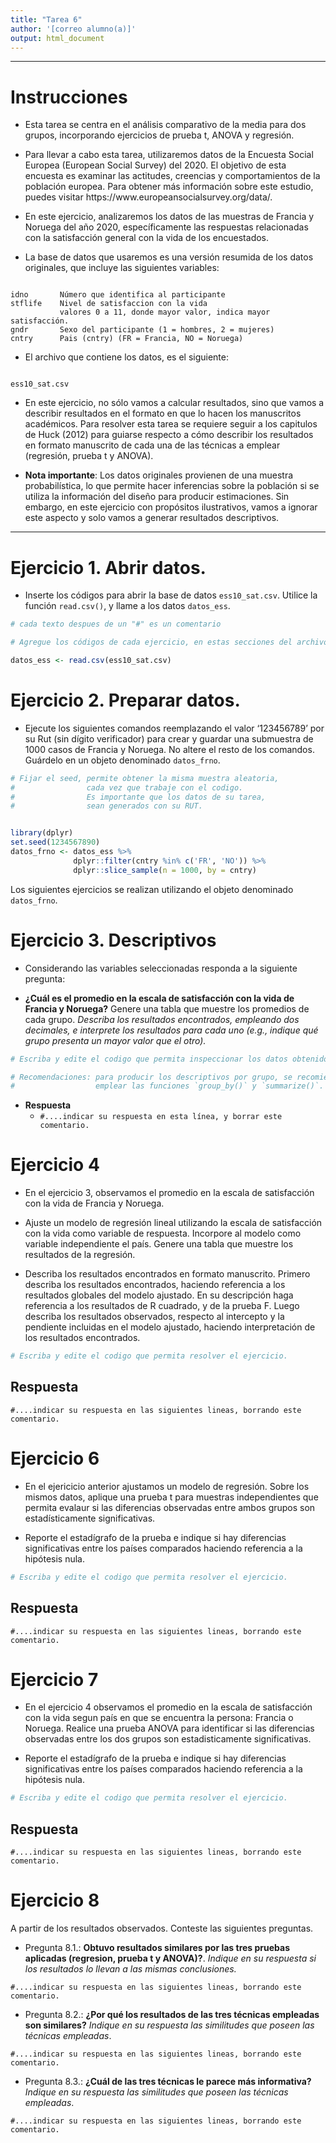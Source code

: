 ```yaml
---
title: "Tarea 6"
author: '[correo alumno(a)]'
output: html_document 
---
```


---

# Instrucciones

- Esta tarea se centra en el análisis comparativo de la media para dos grupos, incorporando ejercicios de prueba t, ANOVA y regresión.

- Para llevar a cabo esta tarea, utilizaremos datos de la Encuesta Social Europea (European Social Survey) del 2020. El objetivo de esta encuesta es examinar las actitudes, creencias y comportamientos de la población europea. Para obtener más información sobre este estudio, puedes visitar https://www.europeansocialsurvey.org/data/.

- En este ejercicio, analizaremos los datos de las muestras de Francia y Noruega del año 2020, específicamente las respuestas relacionadas con la satisfacción general con la vida de los encuestados.

- La base de datos que usaremos es una versión resumida de los datos originales, que incluye las siguientes variables:

```

idno       Número que identifica al participante
stflife    Nivel de satisfaccion con la vida
           valores 0 a 11, donde mayor valor, indica mayor satisfacción.
gndr       Sexo del participante (1 = hombres, 2 = mujeres)
cntry      Pais (cntry) (FR = Francia, NO = Noruega)

```

- El archivo que contiene los datos, es el siguiente:

```

ess10_sat.csv

```

- En este ejercicio, no sólo vamos a calcular resultados, sino que vamos a describir resultados en el formato en que lo hacen los manuscritos académicos. Para resolver esta tarea se requiere seguir a los capitulos de Huck (2012) para guiarse respecto a cómo describir los resultados en formato manuscrito de cada una de las técnicas a emplear (regresión, prueba t y ANOVA).


- **Nota importante**: Los datos originales provienen de una muestra probabilística, lo que permite hacer inferencias sobre la población si se utiliza la información del diseño para producir estimaciones. Sin embargo, en este ejercicio con propósitos ilustrativos, vamos a ignorar este aspecto y solo vamos a generar resultados descriptivos.

---

# Ejercicio 1. Abrir datos.

- Inserte los códigos para abrir la base de datos `ess10_sat.csv`. Utilice la función `read.csv()`, y llame a los datos `datos_ess`.



```r

# cada texto despues de un "#" es un comentario

# Agregue los códigos de cada ejercicio, en estas secciones del archivo.

datos_ess <- read.csv(ess10_sat.csv)

```

# Ejercicio 2. Preparar datos.

- Ejecute los siguientes comandos reemplazando el valor ‘123456789’ por su Rut (sin dígito verificador) para crear y guardar una submuestra de 1000 casos de Francia y Noruega. No altere el resto de los comandos. Guárdelo en un objeto denominado `datos_frno`. 

```r

# Fijar el seed, permite obtener la misma muestra aleatoria, 
#                cada vez que trabaje con el codigo.
#                Es importante que los datos de su tarea,
#                sean generados con su RUT.


library(dplyr)
set.seed(1234567890)
datos_frno <- datos_ess %>%
              dplyr::filter(cntry %in% c('FR', 'NO')) %>%
              dplyr::slice_sample(n = 1000, by = cntry)

```


Los siguientes ejercicios se realizan utilizando el objeto denominado `datos_frno`.

# Ejercicio 3. Descriptivos

- Considerando las variables seleccionadas responda a la siguiente pregunta:

- **¿Cuál es el promedio en la escala de satisfacción con la vida de Francia y Noruega?** Genere una tabla que muestre los promedios de cada grupo. *Describa los resultados encontrados, empleando dos decimales, e interprete los resultados para cada uno (e.g., indique qué grupo presenta un mayor valor que el otro).*


```r

# Escriba y edite el codigo que permita inspeccionar los datos obtenidos.

# Recomendaciones: para producir los descriptivos por grupo, se recomienda
#                  emplear las funciones `group_by()` y `summarize()`.

```

- **Respuesta**
  - `#....indicar su respuesta en esta línea, y borrar este comentario.`


# Ejercicio 4

- En el ejercicio 3, observamos el promedio en la escala de satisfacción con la vida de Francia y Noruega.

- Ajuste un modelo de regresión lineal utilizando la escala de satisfacción con la vida como variable de respuesta. Incorpore al modelo como variable independiente el país. Genere una tabla que muestre los resultados de la regresión.

- Describa los resultados encontrados en formato manuscrito. Primero describa los resultados encontrados, haciendo referencia a los resultados globales del modelo ajustado. En su descripción haga referencia a los resultados de R cuadrado, y de la prueba F. Luego describa los resultados observados, respecto al intercepto y la pendiente incluidas en el modelo ajustado, haciendo interpretación de los resultados encontrados.


```r

# Escriba y edite el codigo que permita resolver el ejercicio.

```

## Respuesta

`#....indicar su respuesta en las siguientes lineas, borrando este comentario.`


# Ejercicio 6

- En el ejericicio anterior ajustamos un modelo de regresión. Sobre los mismos datos, aplique una prueba t para muestras independientes que permita evalaur si las diferencias observadas entre ambos grupos son estadísticamente significativas. 

- Reporte el estadígrafo de la prueba e indique si hay diferencias significativas entre los países comparados haciendo referencia a la hipótesis nula.


```r

# Escriba y edite el codigo que permita resolver el ejercicio.

```

## Respuesta

`#....indicar su respuesta en las siguientes lineas, borrando este comentario.`


# Ejercicio 7

- En el ejercicio 4 observamos el promedio en la escala de satisfacción con la vida segun país en que se encuentra la persona: Francia o Noruega. Realice una prueba ANOVA para identificar si las diferencias observadas entre los dos grupos son estadisticamente significativas. 

- Reporte el estadígrafo de la prueba e indique si hay diferencias significativas entre los países comparados haciendo referencia a la hipótesis nula.


```r

# Escriba y edite el codigo que permita resolver el ejercicio.

```

## Respuesta

`#....indicar su respuesta en las siguientes lineas, borrando este comentario.`



# Ejercicio 8

A partir de los resultados observados. Conteste las siguientes preguntas.

- Pregunta 8.1.: **Obtuvo resultados similares por las tres pruebas aplicadas (regresion, prueba t y ANOVA)?**. _Indique en su respuesta si los resultados lo llevan a las mismas conclusiones._

`#....indicar su respuesta en las siguientes lineas, borrando este comentario.`

- Pregunta 8.2.: **¿Por qué los resultados de las tres técnicas empleadas son similares?** _Indique en su respuesta las similitudes que poseen las técnicas empleadas_.

`#....indicar su respuesta en las siguientes lineas, borrando este comentario.`

- Pregunta 8.3.: **¿Cuál de las tres técnicas le parece más informativa?** _Indique en su respuesta las similitudes que poseen las técnicas empleadas_.

`#....indicar su respuesta en las siguientes lineas, borrando este comentario.`